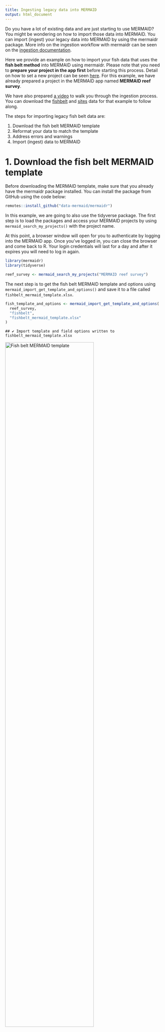 ```yaml
---
title: Ingesting legacy data into MERMAID
output: html_document
---
```




Do you have a lot of existing data and are just starting to use MERMAID? You might be wondering on how to import those data into MERMAID. You can import (ingest) your legacy data into MERMAID by using the mermaidr package. More info on the ingestion workflow with mermaidr can be seen on the [ingestion documentation](https://datamermaid.org/documentation/ingesting-legacy-data-using-r-studio).

Here we provide an example on how to import your fish data that uses the **fish belt method** into MERMAID using mermaidr. Please note that you need to **prepare your project in the app first** before starting this process. Detail on how to set a new project can be seen [here](https://datamermaid.org/documentation/setting-up-a-new-project). For this example, we have already prepared a project in the MERMAID app named **MERMAID reef survey**.

We have also prepared <a href="https://www.youtube.com/watch?v=bgmz0vhg2QI" target="_blank">a video</a> to walk you through the ingestion process. You can download the [fishbelt](https://github.com/data-mermaid/mermaidr/tree/master/examples/import_historical_fishbelt/fishbelt.csv) and [sites](https://github.com/data-mermaid/mermaidr/tree/master/examples/import_historical_fishbelt/sites.csv) data for that example to follow along.

The steps for importing legacy fish belt data are:

1. Download the fish belt MERMAID template
2. Reformat your data to match the template
3. Address errors and warnings
4. Import (ingest) data to MERMAID

# 1. Download the fish belt MERMAID template

Before downloading the MERMAID template, make sure that you already have the mermaidr package installed. You can install the package from GitHub using the code below:


```r
remotes::install_github("data-mermaid/mermaidr")
```

In this example, we are going to also use the tidyverse package. The first step is to load the packages and access your MERMAID projects by using  `mermaid_search_my_projects()` with the project name.



At this point, a browser window will open for you to authenticate by logging into the MERMAID app. Once you've logged in, you can close the browser and come back to R. Your login credentials will last for a day and after it expires you will need to log in again.


```r
library(mermaidr)
library(tidyverse)

reef_survey <- mermaid_search_my_projects("MERMAID reef survey")
```

The next step is to get the fish belt MERMAID template and options using `mermaid_import_get_template_and_options()` and save it to a file called `fishbelt_mermaid_template.xlsx`.


```r
fish_template_and_options <- mermaid_import_get_template_and_options(
  reef_survey,
  "fishbelt",
  "fishbelt_mermaid_template.xlsx"
)
```

```
## ✔ Import template and field options written to fishbelt_mermaid_template.xlsx
```

<img src = "fishbelt_template.png" width = "75%" title = "Fish belt MERMAID template">

The XLSX file consists of the fish belt MERMAID template and the options that are tailored based on your project. For example, the site options that are accepted are all the sites that you have added in the project through the MERMAID app.


<img src = "fishbelt_template_sites.png" width = "50%" title = "Site options">



You can also preview the template in R:


```r
fish_template_and_options[["Template"]]
```

```
## # A tibble: 0 × 22
## # ℹ 22 variables: Site * <chr>, Management * <chr>,
## #   Sample date: Year * <chr>, Sample date: Month * <chr>,
## #   Sample date: Day * <chr>, Sample time <chr>, Depth * <chr>,
## #   Transect number * <chr>, Transect label <chr>,
## #   Transect length surveyed * <chr>, Width * <chr>, Fish size bin * <chr>,
## #   Reef slope <chr>, Visibility <chr>, Current <chr>, Relative depth <chr>,
## #   Tide <chr>, Sample unit notes <chr>, Observer emails * <chr>, …
```

Or if you want to investigate the column names in R, you can use the code below:


```r
names(fish_template_and_options)
```

```
##  [1] "Template"                   "Site *"                    
##  [3] "Management *"               "Sample date: Year *"       
##  [5] "Sample date: Month *"       "Sample date: Day *"        
##  [7] "Sample time"                "Depth *"                   
##  [9] "Transect number *"          "Transect label"            
## [11] "Transect length surveyed *" "Width *"                   
## [13] "Fish size bin *"            "Reef slope"                
## [15] "Visibility"                 "Current"                   
## [17] "Relative depth"             "Tide"                      
## [19] "Sample unit notes"          "Observer emails *"         
## [21] "Fish name *"                "Size *"                    
## [23] "Count *"
```

All column names with asterisk shows that it is mandatory. You can leave the columns without the asterisk blank if the data is not available.

Investigate all the available options for each column before adjusting the format. For example, to look at the options for site in R:


```r
fish_template_and_options[["Site *"]]
```

```
## $required
## [1] TRUE
## 
## $help_text
## [1] "A unique name of a site where data was collected. Every site must be defined before ingestion and set up in the project in the web app."
## 
## $choices
## # A tibble: 6 × 1
##   value    
##   <chr>    
## 1 1206     
## 2 1208     
## 3 1209     
## 4 1210     
## 5 1211     
## 6 SAV Point
```

# 2. Reformat your data to match the template

After downloading the fish belt MERMAID template, you're ready to start reformatting your data. In this example, we are using a fish belt width of 5 m for fish size 10-34 cm, and 20 m for fish size bigger than 34 cm. We also identify the fish size up to the closest cm.

The first step is to read in your data. We have prepared our data in a CSV file and stored it in our project directory.

We read our fish belt data (stored in `fishbelt.csv` file) and our sampling event data (stored in `sites.csv` file), and save it to two different objects in R.




```r
fishbelt_data <- read_csv("fishbelt.csv")
sites_data <- read_csv("sites.csv")
```

The MERMAID ingestion template requires the sample event data and the observation data to be combined. Therefore, we need to add the `sites` data set to fish observation data. Look at the available columns in the `site` and `fishbelt` data sets:


```r
sites_data
```

```
## # A tibble: 2 × 8
##   SiteID Zone     Year Month   Day Reef_slope visibility current 
##    <dbl> <chr>   <dbl> <dbl> <dbl> <chr>           <dbl> <chr>   
## 1   1208 Control  2021     3    15 slope              15 low/none
## 2   1206 Control  2021     3    15 slope              15 low/none
```

```r
fishbelt_data
```

```
## # A tibble: 10 × 8
##    SiteID Depth Transect_length Width Transect_number `Fish species`   Size_cm
##     <dbl> <dbl>           <dbl> <dbl>           <dbl> <chr>              <dbl>
##  1   1208     5               5     5               1 Parupeneus mult…      15
##  2   1208     5               5    20               1 Acanthurus bari…      37
##  3   1208     5               5    20               1 Platax teira          37
##  4   1208     5               5    20               1 Bolbometopon mu…     120
##  5   1208     5               5    20               1 Parupeneus indi…      36
##  6   1208     5               5     5               1 Acanthurus aura…      17
##  7   1208     5               5    20               1 Plectorhinchus …      36
##  8   1208     5               5     5               1 Zanclus cornutus      10
##  9   1208     5               5    20               1 Variola albimar…      36
## 10   1208     5               5    20               1 Lutjanus sp.          36
## # ℹ 1 more variable: Abundance <dbl>
```

Then combine the `site` data to `fishbelt` data, joining on the `SiteID` identifier.


```r
fishbelt_data <- fishbelt_data %>%
  left_join(sites_data, by = "SiteID")
```

Looking at the available data, there are still two mandatory fields that are not yet added (Fish size bin and Observer emails) and one mandatory field that need to be adjusted ( Fishbelt Width). We need to look at the options allowed for these columns:


```r
fish_template_and_options[["Width *"]]
```

```
## $required
## [1] TRUE
## 
## $help_text
## [1] "Width of fish belt transect, in meters. See relevant tab on ingestion template for choices."
## 
## $choices
## # A tibble: 9 × 1
##   value                                        
##   <chr>                                        
## 1 10m                                          
## 2 1m                                           
## 3 20m                                          
## 4 2m                                           
## 5 5m                                           
## 6 Mixed: < 10cm @ 2m, >= 10cm @ 5m             
## 7 Mixed: >=10 cm & <35 cm @ 5 m, >=35 cm @ 20 m
## 8 Mixed: < 20cm @ 2m, >= 20cm @ 4m             
## 9 Mixed: < 20cm @ 4m, >= 20cm @ 8m
```

```r
fish_template_and_options[["Fish size bin *"]]
```

```
## $required
## [1] TRUE
## 
## $help_text
## [1] "Name of bin scheme used to estimate fish size for the transect. See relevant tab on ingestion template for choices. Choose 1 cm if the fish size recorded does not use bins."
## 
## $choices
## # A tibble: 5 × 1
##   value    
##   <chr>    
## 1 1        
## 2 10       
## 3 5        
## 4 AGRRA    
## 5 WCS India
```

```r
fish_template_and_options[["Observer emails *"]]
```

```
## $required
## [1] TRUE
## 
## $help_text
## [1] "Comma-separated list of emails of sample unit observers (e.g. 'me@example.com,you@example.com')."
## 
## $choices
## # A tibble: 1 × 1
##   value            
##   <chr>            
## 1 email@mermaid.org
```

Now that we know the available options, we are going to add them manually using the code below:


```r
fishbelt_data <- fishbelt_data %>%
  mutate(
    `Width *` = "Mixed: >=10 cm & <35 cm @ 5 m, >=35 cm @ 20 m",
    `Fish size bin *` = 1,
    `Observer emails *` = "email@mermaid.org"
  )
```

The visibility data are not the same as the options accepted by MERMAID:


```r
fishbelt_data %>%
  distinct(visibility)
```

```
## # A tibble: 1 × 1
##   visibility
##        <dbl>
## 1         15
```

Let's check how it is formatted in template and implement the option into our data:


```r
fish_template_and_options[["Visibility"]][["choices"]]
```

```
## # A tibble: 4 × 1
##   value           
##   <chr>           
## 1 <1m - bad       
## 2 1-5m - poor     
## 3 5-10m - fair    
## 4 >10m - excellent
```

```r
fishbelt_data <- fishbelt_data %>%
  mutate(visibility = case_when(
    visibility == 1 ~ "<1m - bad",
    visibility == 5 ~ "1-5m - poor",
    visibility > 5 & visibility <= 10 ~ "5-10m",
    visibility >= 10 ~ ">10m - excellent"
  ))
```

You might already noticed that the column names in our dataset are not the same with the template, and you might be wondering if it should be the same. The answer is **yes, they must have exactly the same name** but not necessarily the same order. Lets rename and reorder the columns. First check the names in the template and in our data:


```r
names(fish_template_and_options[["Template"]])
```

```
##  [1] "Site *"                     "Management *"              
##  [3] "Sample date: Year *"        "Sample date: Month *"      
##  [5] "Sample date: Day *"         "Sample time"               
##  [7] "Depth *"                    "Transect number *"         
##  [9] "Transect label"             "Transect length surveyed *"
## [11] "Width *"                    "Fish size bin *"           
## [13] "Reef slope"                 "Visibility"                
## [15] "Current"                    "Relative depth"            
## [17] "Tide"                       "Sample unit notes"         
## [19] "Observer emails *"          "Fish name *"               
## [21] "Size *"                     "Count *"
```


```r
names(fishbelt_data)
```

```
##  [1] "SiteID"            "Depth"             "Transect_length"  
##  [4] "Width"             "Transect_number"   "Fish species"     
##  [7] "Size_cm"           "Abundance"         "Zone"             
## [10] "Year"              "Month"             "Day"              
## [13] "Reef_slope"        "visibility"        "current"          
## [16] "Width *"           "Fish size bin *"   "Observer emails *"
```

Don't worry if you don't have any of `Sample time`, `Transect label`, `Relative depth`, `Tide`, `Sample unit notes` information, because none of them are required. It will not prevent you from importing (ingesting) your data into MERMAID. However, if you have those data, it is strongly recommended to add them as well.

Next step is to rename and reorder the columns in one step:


```r
fishbelt_data <- fishbelt_data %>%
  select(
    `Site *` = SiteID,
    `Management *` = Zone,
    `Sample date: Year *` = Year,
    `Sample date: Month *` = Month,
    `Sample date: Day *` = Day,
    `Depth *` = Depth,
    `Transect number *` = Transect_number,
    `Transect length surveyed *` = Transect_length,
    `Width *`,
    `Fish size bin *`,
    `Reef slope` = Reef_slope,
    `Visibility` = visibility,
    `Current` = current,
    `Observer emails *`,
    `Fish name *` = `Fish species`,
    `Size *` = Size_cm,
    `Count *` = Abundance
  )

fishbelt_data
```

```
## # A tibble: 10 × 17
##    `Site *` `Management *` `Sample date: Year *` `Sample date: Month *`
##       <dbl> <chr>                          <dbl>                  <dbl>
##  1     1208 Control                         2021                      3
##  2     1208 Control                         2021                      3
##  3     1208 Control                         2021                      3
##  4     1208 Control                         2021                      3
##  5     1208 Control                         2021                      3
##  6     1208 Control                         2021                      3
##  7     1208 Control                         2021                      3
##  8     1208 Control                         2021                      3
##  9     1208 Control                         2021                      3
## 10     1208 Control                         2021                      3
## # ℹ 13 more variables: `Sample date: Day *` <dbl>, `Depth *` <dbl>,
## #   `Transect number *` <dbl>, `Transect length surveyed *` <dbl>,
## #   `Width *` <chr>, `Fish size bin *` <dbl>, `Reef slope` <chr>,
## #   Visibility <chr>, Current <chr>, `Observer emails *` <chr>,
## #   `Fish name *` <chr>, `Size *` <dbl>, `Count *` <dbl>
```

# 3. Address errors and warnings

After reformatting our data, we're going to clean our data using `mermaid_import_check_options()` We need to check the columns one by one to ensure the data are accepted by the MERMAID template. The code below is to check our data that we've reformatted against the fish belt template we've downloaded. If the data matches, then a check mark will appear:


```r
mermaid_import_check_options(fishbelt_data, fish_template_and_options, "Site *")
```

```
## ✔ All values of `Site *` match
```

```
## # A tibble: 1 × 3
##   data_value closest_choice match
##   <chr>      <chr>          <lgl>
## 1 1208       1208           TRUE
```

```r
mermaid_import_check_options(fishbelt_data, fish_template_and_options, "Management *")
```

```
## ✔ All values of `Management *` match
```

```
## # A tibble: 1 × 3
##   data_value closest_choice match
##   <chr>      <chr>          <lgl>
## 1 Control    Control        TRUE
```

```r
mermaid_import_check_options(fishbelt_data, fish_template_and_options, "Sample date: Year *")
```

```
## ✔ Any value is allowed for `Sample date: Year *` - no checking to be done
```

```r
mermaid_import_check_options(fishbelt_data, fish_template_and_options, "Sample date: Month *")
```

```
## ✔ Any value is allowed for `Sample date: Month *` - no checking to be done
```

```r
mermaid_import_check_options(fishbelt_data, fish_template_and_options, "Sample date: Day *")
```

```
## ✔ Any value is allowed for `Sample date: Day *` - no checking to be done
```

```r
mermaid_import_check_options(fishbelt_data, fish_template_and_options, "Depth *")
```

```
## ✔ Any value is allowed for `Depth *` - no checking to be done
```

```r
mermaid_import_check_options(fishbelt_data, fish_template_and_options, "Transect number *")
```

```
## ✔ Any value is allowed for `Transect number *` - no checking to be done
```

```r
mermaid_import_check_options(fishbelt_data, fish_template_and_options, "Transect length surveyed *")
```

```
## ✔ Any value is allowed for `Transect length surveyed *` - no checking to be
## done
```

```r
mermaid_import_check_options(fishbelt_data, fish_template_and_options, "Width *")
```

```
## ✔ All values of `Width *` match
```

```
## # A tibble: 1 × 3
##   data_value                                    closest_choice           match
##   <chr>                                         <chr>                    <lgl>
## 1 Mixed: >=10 cm & <35 cm @ 5 m, >=35 cm @ 20 m Mixed: >=10 cm & <35 cm… TRUE
```

```r
mermaid_import_check_options(fishbelt_data, fish_template_and_options, "Fish size bin *")
```

```
## ✔ All values of `Fish size bin *` match
```

```
## # A tibble: 1 × 3
##   data_value closest_choice match
##   <chr>      <chr>          <lgl>
## 1 1          1              TRUE
```

```r
mermaid_import_check_options(fishbelt_data, fish_template_and_options, "Reef slope")
```

```
## ✔ All values of `Reef slope` match
```

```
## # A tibble: 1 × 3
##   data_value closest_choice match
##   <chr>      <chr>          <lgl>
## 1 slope      slope          TRUE
```

```r
mermaid_import_check_options(fishbelt_data, fish_template_and_options, "Visibility")
```

```
## ✔ All values of `Visibility` match
```

```
## # A tibble: 1 × 3
##   data_value       closest_choice   match
##   <chr>            <chr>            <lgl>
## 1 >10m - excellent >10m - excellent TRUE
```

```r
mermaid_import_check_options(fishbelt_data, fish_template_and_options, "Current")
```

```
## ✔ All values of `Current` match
```

```
## # A tibble: 1 × 3
##   data_value closest_choice match
##   <chr>      <chr>          <lgl>
## 1 low/none   low/none       TRUE
```

```r
mermaid_import_check_options(fishbelt_data, fish_template_and_options, "Observer emails *")
```

```
## ✔ All values of `Observer emails *` match
```

```
## # A tibble: 1 × 3
##   data_value        closest_choice    match
##   <chr>             <chr>             <lgl>
## 1 email@mermaid.org email@mermaid.org TRUE
```

```r
mermaid_import_check_options(fishbelt_data, fish_template_and_options, "Fish name *")
```

```
## • Some errors in values of `Fish name *` - please check table below
```

```
## # A tibble: 10 × 3
##    data_value                    closest_choice                match
##    <chr>                         <chr>                         <lgl>
##  1 Parupeneus multifaskiatus     Parupeneus multifasciatus     FALSE
##  2 Parupeneus indikus            Parupeneus indicus            FALSE
##  3 Lutjanus sp.                  Lutjanus                      FALSE
##  4 Acanthurus bariene            Acanthurus bariene            TRUE 
##  5 Platax teira                  Platax teira                  TRUE 
##  6 Bolbometopon muricatum        Bolbometopon muricatum        TRUE 
##  7 Acanthurus auranticavus       Acanthurus auranticavus       TRUE 
##  8 Plectorhinchus chaetodonoides Plectorhinchus chaetodonoides TRUE 
##  9 Zanclus cornutus              Zanclus cornutus              TRUE 
## 10 Variola albimarginata         Variola albimarginata         TRUE
```

There are issues in the Fish name that need to be fixed, marked by the `FALSE` note under the match column. MERMAID also provides the closest choice to help us with data cleaning. We need to fix theses issues to be able to ingest our data:


```r
fishbelt_data <- fishbelt_data %>%
  mutate(`Fish name *` = case_when(
    `Fish name *` == "Parupeneus multifaskiatus" ~ "Parupeneus multifasciatus",
    `Fish name *` == "Parupeneus indikus" ~ "Parupeneus indicus",
    `Fish name *` == "Lutjanus sp." ~ "Lutjanus",
    TRUE ~ `Fish name *`
  ))
```

After fixing the issues, lets check again the values to makes sure we receive a check mark to move forward with the process.


```r
mermaid_import_check_options(fishbelt_data, fish_template_and_options, "Fish name *")
```

```
## ✔ All values of `Fish name *` match
```

```
## # A tibble: 10 × 3
##    data_value                    closest_choice                match
##    <chr>                         <chr>                         <lgl>
##  1 Parupeneus multifasciatus     Parupeneus multifasciatus     TRUE 
##  2 Acanthurus bariene            Acanthurus bariene            TRUE 
##  3 Platax teira                  Platax teira                  TRUE 
##  4 Bolbometopon muricatum        Bolbometopon muricatum        TRUE 
##  5 Parupeneus indicus            Parupeneus indicus            TRUE 
##  6 Acanthurus auranticavus       Acanthurus auranticavus       TRUE 
##  7 Plectorhinchus chaetodonoides Plectorhinchus chaetodonoides TRUE 
##  8 Zanclus cornutus              Zanclus cornutus              TRUE 
##  9 Variola albimarginata         Variola albimarginata         TRUE 
## 10 Lutjanus                      Lutjanus                      TRUE
```

And finish checking the columns.


```r
mermaid_import_check_options(fishbelt_data, fish_template_and_options, "Size *")
```

```
## ✔ Any value is allowed for `Size *` - no checking to be done
```

```r
mermaid_import_check_options(fishbelt_data, fish_template_and_options, "Count *")
```

```
## ✔ Any value is allowed for `Count *` - no checking to be done
```

Once we got the check marks, we have the cleaned version of our data that is ready to be ingested. Let's save the cleaned fishbelt data:




```r
write_csv(fishbelt_data, "fishbelt_clean.csv")
```



# 4. Import (ingest) data to MERMAID

Once we have our cleaned MERMAID formatted data, the next step is ingesting the data. We do one "dry run" before actually ingesting to check the data once more:


```r
mermaid_import_project_data(
  fishbelt_data,
  reef_survey,
  method = "fishbelt",
  dryrun = TRUE
)
```

```
## Records successfully checked! To import, please run the function again with `dryrun = FALSE`.
```

Once we got the message **Records successfully checked!**, change the `dryrun` option to `FALSE` to start ingesting your data into MERMAID. Once you got the message **Records successfully imported! Please review in Collect.**, you can head to the `Collecting Page` in your project in the MERMAID app and start validating and submitting each transect.


```r
mermaid_import_project_data(
  fishbelt_data,
  reef_survey,
  method = "fishbelt",
  dryrun = FALSE
)
```

```
## Records successfully imported! Please review in Collect.
```
